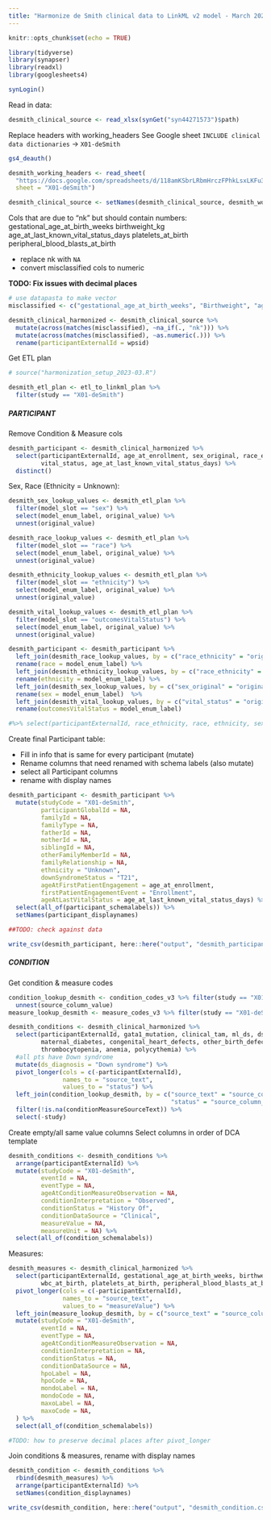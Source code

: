 ```yaml
---
title: "Harmonize de Smith clinical data to LinkML v2 model - March 2023"
---
```


```r
knitr::opts_chunk$set(echo = TRUE)

library(tidyverse)
library(synapser)
library(readxl)
library(googlesheets4)

synLogin()
```

Read in data:

```r
desmith_clinical_source <- read_xlsx(synGet("syn44271573")$path)
```

Replace headers with working_headers
See Google sheet `INCLUDE clinical data dictionaries` -> `X01-deSmith`
```r
gs4_deauth()

desmith_working_headers <- read_sheet(
  "https://docs.google.com/spreadsheets/d/118amKSbrLRbmHrczFPhkLsxLKFu3GEr5goPMDvrlvxw/edit#gid=115820483",
  sheet = "X01-deSmith")

desmith_clinical_source <- setNames(desmith_clinical_source, desmith_working_headers$working_header)
```


Cols that are <chr> due to "nk" but should contain numbers:
gestational_age_at_birth_weeks
birthweight_kg
age_at_last_known_vital_status_days
platelets_at_birth
peripheral_blood_blasts_at_birth

- replace nk with `NA`
- convert misclassified cols to numeric

**TODO: Fix issues with decimal places**
```r
# use datapasta to make vector
misclassified <- c("gestational_age_at_birth_weeks", "Birthweight", "age_at_last_known_vital_status_days", "platelets_at_birth", "peripheral_blood_blasts_at_birth")

desmith_clinical_harmonized <- desmith_clinical_source %>% 
  mutate(across(matches(misclassified), ~na_if(., "nk"))) %>% 
  mutate(across(matches(misclassified), ~as.numeric(.))) %>% 
  rename(participantExternalId = wpsid) 
``` 


Get ETL plan
```r
# source("harmonization_setup_2023-03.R")

desmith_etl_plan <- etl_to_linkml_plan %>% 
  filter(study == "X01-deSmith")
```



##### PARTICIPANT

Remove Condition & Measure cols
```r
desmith_participant <- desmith_clinical_harmonized %>% 
  select(participantExternalId, age_at_enrollment, sex_original, race_ethnicity, 
         vital_status, age_at_last_known_vital_status_days) %>% 
  distinct()
```


Sex, Race (Ethnicity = Unknown):
```r
desmith_sex_lookup_values <- desmith_etl_plan %>% 
  filter(model_slot == "sex") %>% 
  select(model_enum_label, original_value) %>% 
  unnest(original_value)

desmith_race_lookup_values <- desmith_etl_plan %>% 
  filter(model_slot == "race") %>% 
  select(model_enum_label, original_value) %>% 
  unnest(original_value)

desmith_ethnicity_lookup_values <- desmith_etl_plan %>% 
  filter(model_slot == "ethnicity") %>% 
  select(model_enum_label, original_value) %>% 
  unnest(original_value)

desmith_vital_lookup_values <- desmith_etl_plan %>% 
  filter(model_slot == "outcomesVitalStatus") %>% 
  select(model_enum_label, original_value) %>% 
  unnest(original_value)

desmith_participant <- desmith_participant %>% 
  left_join(desmith_race_lookup_values, by = c("race_ethnicity" = "original_value")) %>% 
  rename(race = model_enum_label) %>% 
  left_join(desmith_ethnicity_lookup_values, by = c("race_ethnicity" = "original_value")) %>% 
  rename(ethnicity = model_enum_label) %>% 
  left_join(desmith_sex_lookup_values, by = c("sex_original" = "original_value")) %>% 
  rename(sex = model_enum_label)  %>% 
  left_join(desmith_vital_lookup_values, by = c("vital_status" = "original_value")) %>%
  rename(outcomesVitalStatus = model_enum_label)

#%>% select(participantExternalId, race_ethnicity, race, ethnicity, sex_original, sex)
```


Create final Participant table:

- Fill in info that is same for every participant (mutate)
- Rename columns that need renamed with schema labels (also mutate)
- select all Participant columns
- rename with display names

```r
desmith_participant <- desmith_participant %>% 
  mutate(studyCode = "X01-deSmith",
         participantGlobalId = NA,
         familyId = NA,
         familyType = NA,
         fatherId = NA,
         motherId = NA,
         siblingId = NA,
         otherFamilyMemberId = NA,
         familyRelationship = NA,
         ethnicity = "Unknown",
         downSyndromeStatus = "T21",
         ageAtFirstPatientEngagement = age_at_enrollment,
         firstPatientEngagementEvent = "Enrollment",
         ageAtLastVitalStatus = age_at_last_known_vital_status_days) %>% 
  select(all_of(participant_schemalabels)) %>% 
  setNames(participant_displaynames)

##TODO: check against data
```

```r
write_csv(desmith_participant, here::here("output", "desmith_participant.csv"))
```


##### CONDITION

Get condition & measure codes
```r
condition_lookup_desmith <- condition_codes_v3 %>% filter(study == "X01-deSmith") %>% 
  unnest(source_column_value)
measure_lookup_desmith <- measure_codes_v3 %>% filter(study == "X01-deSmith")
```

```r
desmith_conditions <- desmith_clinical_harmonized %>% 
  select(participantExternalId, gata1_mutation, clinical_tam, ml_ds, ds_all, 
         maternal_diabetes, congenital_heart_defects, other_birth_defects,
         thrombocytopenia, anemia, polycythemia) %>%
  #all pts have Down syndrome
  mutate(ds_diagnosis = "Down syndrome") %>% 
  pivot_longer(cols = c(-participantExternalId),
               names_to = "source_text",
               values_to = "status") %>% 
  left_join(condition_lookup_desmith, by = c("source_text" = "source_column",
                                             "status" = "source_column_value")) %>%
  filter(!is.na(conditionMeasureSourceText)) %>% 
  select(-study)

```

Create empty/all same value columns
Select columns in order of DCA template
```r
desmith_conditions <- desmith_conditions %>% 
  arrange(participantExternalId) %>% 
  mutate(studyCode = "X01-deSmith",
         eventId = NA,
         eventType = NA,
         ageAtConditionMeasureObservation = NA,
         conditionInterpretation = "Observed",
         conditionStatus = "History Of",
         conditionDataSource = "Clinical",
         measureValue = NA,
         measureUnit = NA) %>%
  select(all_of(condition_schemalabels))

```

Measures:

```r
desmith_measures <- desmith_clinical_harmonized %>% 
  select(participantExternalId, gestational_age_at_birth_weeks, birthweight_kg, hb_at_birth,
         wbc_at_birth, platelets_at_birth, peripheral_blood_blasts_at_birth, hematocrit) %>%
  pivot_longer(cols = c(-participantExternalId),
               names_to = "source_text",
               values_to = "measureValue") %>% 
  left_join(measure_lookup_desmith, by = c("source_text" = "source_column")) %>% 
  mutate(studyCode = "X01-deSmith",
         eventId = NA,
         eventType = NA,
         ageAtConditionMeasureObservation = NA,
         conditionInterpretation = NA,
         conditionStatus = NA, 
         conditionDataSource = NA,
         hpoLabel = NA,
         hpoCode = NA,
         mondoLabel = NA,
         mondoCode = NA,
         maxoLabel = NA,
         maxoCode = NA,
  ) %>% 
  select(all_of(condition_schemalabels))

#TODO: how to preserve decimal places after pivot_longer
```


Join conditions & measures, rename with display names

```r
desmith_condition <- desmith_conditions %>% 
  rbind(desmith_measures) %>% 
  arrange(participantExternalId) %>% 
  setNames(condition_displaynames)
```


```r
write_csv(desmith_condition, here::here("output", "desmith_condition.csv"))
```
